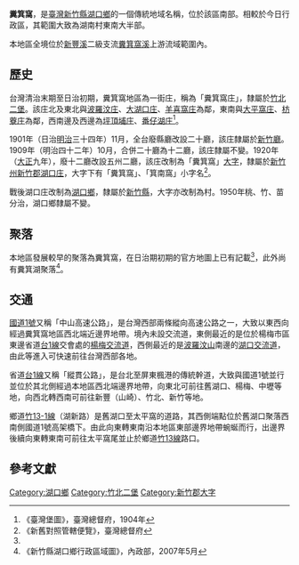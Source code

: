 {{noteTA　
|1 = zh-cn:庄; zh-hk:庄; zh-tw:庄;
}}
'''糞箕窩'''，是[[臺灣|臺灣]][[新竹縣|新竹縣]][[湖口鄉|湖口鄉]]的一個傳統地域名稱，位於該區南部。相較於今日行政區，其範圍大致為湖南村東南大半部。

本地區全境位於[[新豐溪|新豐溪]]二級支流[[糞箕窩溪|糞箕窩溪]]上游流域範圍內。

==歷史==
台灣清治末期至日治初期，糞箕窩地區為一街庄，稱為「糞箕窩庄」，隸屬於[[竹北二堡|竹北二堡]]。該庄北及東北與[[波羅汶庄|波羅汶庄]]、[[大湖口庄|大湖口庄]]、[[羊喜窩庄|羊喜窩庄]]為鄰，東南與[[大平窩庄|大平窩庄]]、[[枋寮_(新竹縣)|枋藔庄]]為鄰，西南邊及西邊為[[坪頂埔庄|坪頂埔庄]]、[[番仔湖庄|番仔湖庄]]<ref name="臺灣堡圖">《臺灣堡圖》，臺灣總督府，1904年</ref>。

1901年（日治[[明治|明治]]三十四年）11月，全台廢縣廳改設二十廳，該庄隸屬於[[新竹廳|新竹廳]]。1909年（明治四十二年）10月，合併二十廳為十二廳，該庄隸屬不變。1920年（[[大正|大正]]九年），廢十二廳改設五州二廳，該庄改制為「糞箕窩」[[大字|大字]]，隸屬於[[新竹州|新竹州]][[新竹郡|新竹郡]][[湖口庄|湖口庄]]，大字下有「糞箕窩」、「箕南窩」小字名<ref>《新舊對照管轄便覽》，臺灣總督府</ref>。

戰後湖口庄改制為[[湖口鄉|湖口鄉]]，隸屬於[[新竹縣|新竹縣]]，大字亦改制為村。1950年桃、竹、苗分治，湖口鄉隸屬不變。

==聚落==
本地區發展較早的聚落為糞箕窩，在日治期初期的官方地圖上已有記載<ref name="臺灣堡圖"/>，此外尚有糞箕湖聚落<ref>《新竹縣湖口鄉行政區域圖》，內政部，2007年5月</ref>。

==交通==
[[中山高速公路|國道1號]]又稱「中山高速公路」，是台灣西部兩條縱向高速公路之一，大致以東西向經過糞箕窩地區西北端近邊界地帶。境內未設交流道，東側最近的是位於楊梅市區東邊省道[[台1線|台1線]]交會處的[[楊梅交流道|楊梅交流道]]，西側最近的是[[波羅汶山|波羅汶山]]南邊的[[湖口交流道|湖口交流道]]，由此等進入可快速前往台灣西部各地。

省道[[台1線|台1線]]又稱「縱貫公路」，是台北至屏東楓港的傳統幹道，大致與國道1號並行並位於其北側經過本地區西北端邊界地帶，向東北可前往舊湖口、楊梅、中壢等地，向西北轉西南可前往新豐（山崎）、竹北、新竹等地。

鄉道[[竹13-1線|竹13-1線]]（湖新路）是舊湖口至太平窩的道路，其西側端點位於舊湖口聚落西南側國道1號高架橋下。由此向東轉東南沿本地區東部邊界地帶蜿蜒而行，出邊界後續向東轉東南可前往太平窩尾並止於鄉道[[竹13線|竹13線]]路口。

==參考文獻==
{{reflist}}

{{新竹郡}}

[[Category:湖口鄉|Category:湖口鄉]]
[[Category:竹北二堡|Category:竹北二堡]]
[[Category:新竹郡大字|Category:新竹郡大字]]